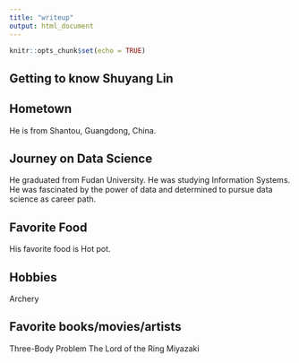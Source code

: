 ```yaml
---
title: "writeup"
output: html_document
---
```


```r
knitr::opts_chunk$set(echo = TRUE)
```



## Getting to know Shuyang Lin

## Hometown
He is from Shantou, Guangdong, China.

## Journey on Data Science
He graduated from Fudan University. He was studying Information Systems. He was fascinated by the power of data and determined to pursue data science as career path.

## Favorite Food
His favorite food is Hot pot.

## Hobbies
Archery

## Favorite books/movies/artists
Three-Body Problem
The Lord of the Ring
Miyazaki


